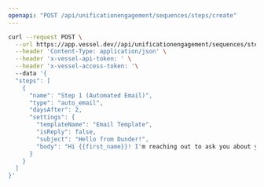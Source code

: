 ```yaml
---
openapi: "POST /api/unificationengagement/sequences/steps/create"
---
```


<RequestExample>

```bash Request
curl --request POST \
  --url https://app.vessel.dev//api/unificationengagement/sequences/steps/create \
  --header 'Content-Type: application/json' \
  --header 'x-vessel-api-token: ' \
  --header 'x-vessel-access-token: '\ 
  --data '{
  "steps": [
    {
      "name": "Step 1 (Automated Email)",
      "type": "auto_email",
      "daysAfter": 2,
      "settings": {
        "templateName": "Email Template",
        "isReply": false,
        "subject": "Hello from Dunder!",
        "body": "Hi {{first_name}}! I'm reaching out to ask you about your paper needs."
      }
    }
  ]
}'
```

</RequestExample>


      